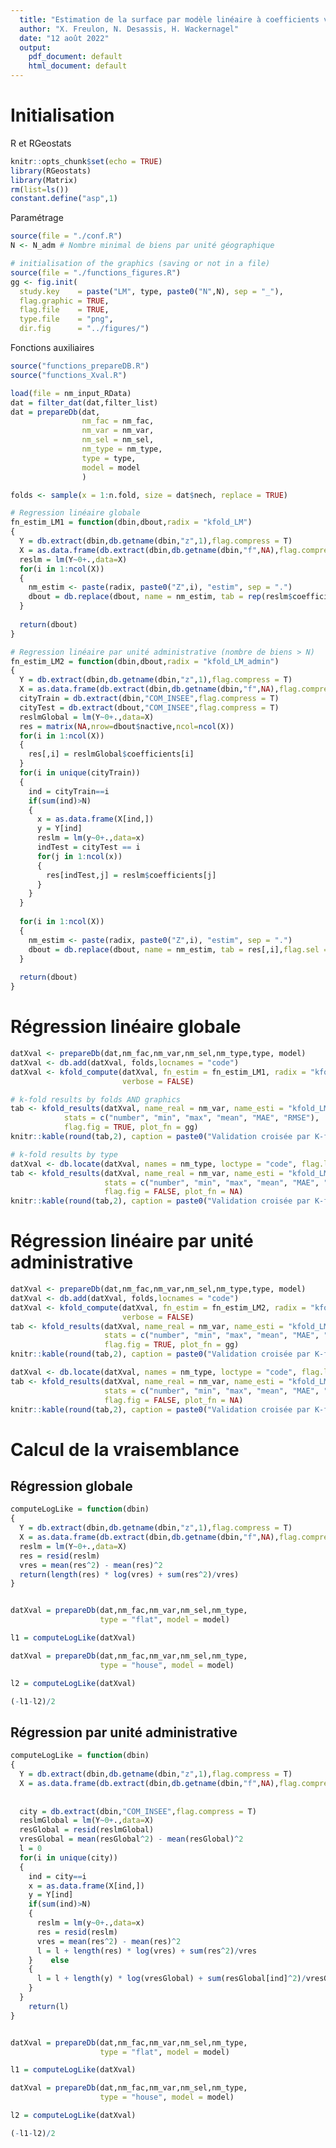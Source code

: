 ```yaml
---
  title: "Estimation de la surface par modèle linéaire à coefficients variant spatialement - Workflow LM"
  author: "X. Freulon, N. Desassis, H. Wackernagel"
  date: "12 août 2022"
  output:
    pdf_document: default
    html_document: default
---
```


# Initialisation

R et RGeostats

```r
knitr::opts_chunk$set(echo = TRUE)
library(RGeostats)
library(Matrix)
rm(list=ls())
constant.define("asp",1)

```

Paramétrage 

```r
source(file = "./conf.R")
N <- N_adm # Nombre minimal de biens par unité géographique

# initialisation of the graphics (saving or not in a file)
source(file = "./functions_figures.R")
gg <- fig.init(
  study.key    = paste("LM", type, paste0("N",N), sep = "_"), 
  flag.graphic = TRUE, 
  flag.file    = TRUE, 
  type.file    = "png", 
  dir.fig      = "../figures/")

```

Fonctions auxiliaires

```r
source("functions_prepareDB.R")
source("functions_Xval.R")
```

```r
load(file = nm_input_RData)
dat = filter_dat(dat,filter_list)
dat = prepareDb(dat, 
                nm_fac = nm_fac,
                nm_var = nm_var, 
                nm_sel = nm_sel,
                nm_type = nm_type,
                type = type,
                model = model
                )

folds <- sample(x = 1:n.fold, size = dat$nech, replace = TRUE)
```


```r
# Regression linéaire globale
fn_estim_LM1 = function(dbin,dbout,radix = "kfold_LM")
{
  Y = db.extract(dbin,db.getname(dbin,"z",1),flag.compress = T)
  X = as.data.frame(db.extract(dbin,db.getname(dbin,"f",NA),flag.compress = T))
  reslm = lm(Y~0+.,data=X)
  for(i in 1:ncol(X))
  {
    nm_estim <- paste(radix, paste0("Z",i), "estim", sep = ".")
    dbout = db.replace(dbout, name = nm_estim, tab = rep(reslm$coefficients[i],dbout$nactive),flag.sel = T)
  }
  
  return(dbout)
}

# Regression linéaire par unité administrative (nombre de biens > N)
fn_estim_LM2 = function(dbin,dbout,radix = "kfold_LM_admin")
{
  Y = db.extract(dbin,db.getname(dbin,"z",1),flag.compress = T)
  X = as.data.frame(db.extract(dbin,db.getname(dbin,"f",NA),flag.compress = T))
  cityTrain = db.extract(dbin,"COM_INSEE",flag.compress = T)
  cityTest = db.extract(dbout,"COM_INSEE",flag.compress = T)
  reslmGlobal = lm(Y~0+.,data=X)
  res = matrix(NA,nrow=dbout$nactive,ncol=ncol(X))
  for(i in 1:ncol(X))
  {
    res[,i] = reslmGlobal$coefficients[i]
  }
  for(i in unique(cityTrain))
  {
    ind = cityTrain==i
    if(sum(ind)>N)
    {
      x = as.data.frame(X[ind,])
      y = Y[ind]
      reslm = lm(y~0+.,data=x)
      indTest = cityTest == i
      for(j in 1:ncol(x))
      {
        res[indTest,j] = reslm$coefficients[j]
      }
    }
  }
  
  for(i in 1:ncol(X))
  {
    nm_estim <- paste(radix, paste0("Z",i), "estim", sep = ".")
    dbout = db.replace(dbout, name = nm_estim, tab = res[,i],flag.sel = T)
  }
  
  return(dbout)
}
```

# Régression linéaire globale

```r
datXval <- prepareDb(dat,nm_fac,nm_var,nm_sel,nm_type,type, model)
datXval <- db.add(datXval, folds,locnames = "code")
datXval <- kfold_compute(datXval, fn_estim = fn_estim_LM1, radix = "kfold_LM1", 
                         verbose = FALSE)

# k-fold results by folds AND graphics 
tab <- kfold_results(datXval, name_real = nm_var, name_esti = "kfold_LM1.S.estim", 
            stats = c("number", "min", "max", "mean", "MAE", "RMSE"), 
            flag.fig = TRUE, plot_fn = gg)
knitr::kable(round(tab,2), caption = paste0("Validation croisée par K-fold (K=", n.fold,")"))

# k-fold results by type
datXval <- db.locate(datXval, names = nm_type, loctype = "code", flag.locnew = TRUE)
tab <- kfold_results(datXval, name_real = nm_var, name_esti = "kfold_LM1.S.estim", 
                     stats = c("number", "min", "max", "mean", "MAE", "RMSE"),
                     flag.fig = FALSE, plot_fn = NA)
knitr::kable(round(tab,2), caption = paste0("Validation croisée par K-fold (K=", n.fold,")"))
```

# Régression linéaire par unité administrative


```r
datXval <- prepareDb(dat,nm_fac,nm_var,nm_sel,nm_type,type, model)
datXval <- db.add(datXval, folds,locnames = "code")
datXval <- kfold_compute(datXval, fn_estim = fn_estim_LM2, radix = "kfold_LM2", 
                         verbose = FALSE)
tab <- kfold_results(datXval, name_real = nm_var, name_esti = "kfold_LM2.S.estim", 
                     stats = c("number", "min", "max", "mean", "MAE", "RMSE"),
                     flag.fig = TRUE, plot_fn = gg)
knitr::kable(round(tab,2), caption = paste0("Validation croisée par K-fold (K=", n.fold,")"))

datXval <- db.locate(datXval, names = nm_type, loctype = "code", flag.locnew = TRUE)
tab <- kfold_results(datXval, name_real = nm_var, name_esti = "kfold_LM2.S.estim", 
                     stats = c("number", "min", "max", "mean", "MAE", "RMSE"),
                     flag.fig = FALSE, plot_fn = NA)
knitr::kable(round(tab,2), caption = paste0("Validation croisée par K-fold (K=", n.fold,")"))
```

# Calcul de la vraisemblance

## Régression globale

```r
computeLogLike = function(dbin)
{
  Y = db.extract(dbin,db.getname(dbin,"z",1),flag.compress = T)
  X = as.data.frame(db.extract(dbin,db.getname(dbin,"f",NA),flag.compress = T))
  reslm = lm(Y~0+.,data=X)
  res = resid(reslm)
  vres = mean(res^2) - mean(res)^2
  return(length(res) * log(vres) + sum(res^2)/vres)
}


datXval = prepareDb(dat,nm_fac,nm_var,nm_sel,nm_type, 
                    type = "flat", model = model)

l1 = computeLogLike(datXval)

datXval = prepareDb(dat,nm_fac,nm_var,nm_sel,nm_type, 
                    type = "house", model = model)

l2 = computeLogLike(datXval)

(-l1-l2)/2
```

## Régression par unité administrative

```r
computeLogLike = function(dbin)
{
  Y = db.extract(dbin,db.getname(dbin,"z",1),flag.compress = T)
  X = as.data.frame(db.extract(dbin,db.getname(dbin,"f",NA),flag.compress = T))
  
  
  city = db.extract(dbin,"COM_INSEE",flag.compress = T)
  reslmGlobal = lm(Y~0+.,data=X)
  resGlobal = resid(reslmGlobal)
  vresGlobal = mean(resGlobal^2) - mean(resGlobal)^2
  l = 0
  for(i in unique(city))
  {
    ind = city==i
    x = as.data.frame(X[ind,])
    y = Y[ind]
    if(sum(ind)>N)
    {
      reslm = lm(y~0+.,data=x)
      res = resid(reslm)
      vres = mean(res^2) - mean(res)^2
      l = l + length(res) * log(vres) + sum(res^2)/vres
    }    else
    {
      l = l + length(y) * log(vresGlobal) + sum(resGlobal[ind]^2)/vresGlobal
    }
  }
    return(l)
}


datXval = prepareDb(dat,nm_fac,nm_var,nm_sel,nm_type,
                    type = "flat", model = model)

l1 = computeLogLike(datXval)

datXval = prepareDb(dat,nm_fac,nm_var,nm_sel,nm_type,
                    type = "house", model = model)

l2 = computeLogLike(datXval)

(-l1-l2)/2
```
